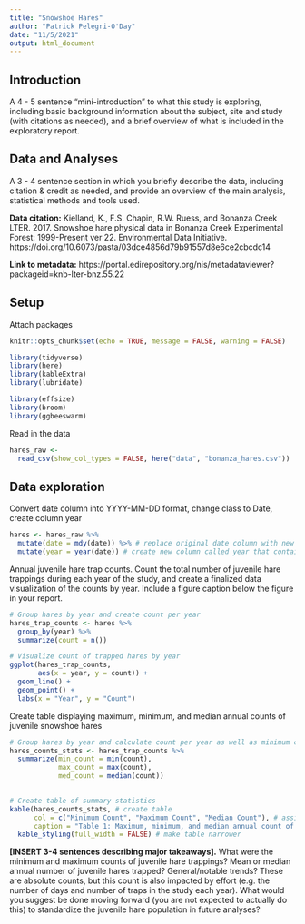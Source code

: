 ```yaml
---
title: "Snowshoe Hares"
author: "Patrick Pelegri-O'Day"
date: "11/5/2021"
output: html_document
---
```


## Introduction
A 4 - 5 sentence "mini-introduction" to what this study is exploring, including basic background information about the subject, site and study (with citations as needed), and a brief overview of what is included in the exploratory report. 

## Data and Analyses
A 3 - 4 sentence section in which you briefly describe the data, including citation & credit as needed, and provide an overview of the main analysis, statistical methods and tools used.

**Data citation:** Kielland, K., F.S. Chapin, R.W. Ruess, and Bonanza Creek LTER. 2017. Snowshoe hare physical data in Bonanza Creek Experimental Forest: 1999-Present ver 22. Environmental Data Initiative. https://doi.org/10.6073/pasta/03dce4856d79b91557d8e6ce2cbcdc14

**Link to metadata:** https://portal.edirepository.org/nis/metadataviewer?packageid=knb-lter-bnz.55.22

## Setup

Attach packages
```r
knitr::opts_chunk$set(echo = TRUE, message = FALSE, warning = FALSE)

library(tidyverse)
library(here)
library(kableExtra)
library(lubridate)

library(effsize)
library(broom)
library(ggbeeswarm)


```

Read in the data
```r
hares_raw <-
  read_csv(show_col_types = FALSE, here("data", "bonanza_hares.csv"))
```


## Data exploration

Convert date column into YYYY-MM-DD format, change class to Date, create column year
```r
hares <- hares_raw %>% 
  mutate(date = mdy(date)) %>% # replace original date column with new date column in YYYY-MM-DD format in which column class is "Date"
  mutate(year = year(date)) # create new column called year that contains the year, derived from the date column
```

Annual juvenile hare trap counts. Count the total number of juvenile hare trappings during each year of the study, and create a finalized data visualization of the counts by year. Include a figure caption below the figure in your report. 
```r
# Group hares by year and create count per year
hares_trap_counts <- hares %>% 
  group_by(year) %>% 
  summarize(count = n())

# Visualize count of trapped hares by year
ggplot(hares_trap_counts,
       aes(x = year, y = count)) +
  geom_line() +
  geom_point() +
  labs(x = "Year", y = "Count")
```

Create table displaying maximum, minimum, and median annual counts of juvenile snowshoe hares
```r
# Group hares by year and calculate count per year as well as minimum count, maximum count, and median count
hares_counts_stats <- hares_trap_counts %>% 
  summarize(min_count = min(count),
            max_count = max(count),
            med_count = median(count))
  

# Create table of summary statistics
kable(hares_counts_stats, # create table
      col = c("Minimum Count", "Maximum Count", "Median Count"), # assign column names
      caption = "Table 1: Maximum, minimum, and median annual count of snowshoe hares from 1998 to 2012") %>% 
  kable_styling(full_width = FALSE) # make table narrower
```

**[INSERT 3-4 sentences describing major takeaways].** What were the minimum and maximum counts of juvenile hare trappings?
Mean or median annual number of juvenile hares trapped?
General/notable trends?
These are absolute counts, but this count is also impacted by effort (e.g. the number of days and number of traps in the study each year). What would you suggest be done moving forward (you are not expected to actually do this) to standardize the juvenile hare population in future analyses?